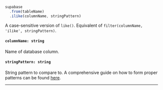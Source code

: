 
<!-- prettier-ignore -->
```js {3} 
supabase
  .from(tableName)
  .ilike(columnName, stringPattern)
```

A case-sensitive version of `like()`. Equivalent of `filter(columnName, 'ilike', stringPattern)`.

#### `columnName: string`
Name of database column.

#### `stringPattern: string`
String pattern to compare to. A comprehensive guide on how to form proper patterns can be found [here](https://www.postgresql.org/docs/current/functions-matching.html).

---
